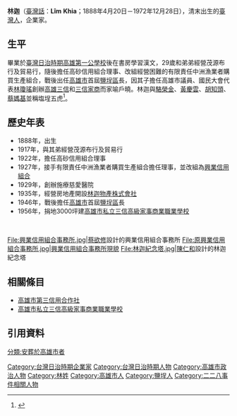 {{Infobox person
| 前綴尊稱   = 
| 姓名       = 林迦
| 後綴尊稱   = 
| 圖像       = Lim Khia (Lim-senn Chong-chhin-liok 1937).jpg
| 圖像大小   = 
| 圖像替代   = 
| 圖像說明   = 
| 原文名     = 林迦
| 語系       = 
| 字         = 西迦
| 號         = 
| 本名       = 林迦
| 出生名     =
| 出生日期   = {{Birth date|1888|4|20}}<ref>{{Cite web |url = http://blog.xuite.net/wu20130902/wu20130902/86602291 |title = 新高建築信用購買利用組合長 林迦 |author = 吳碧琴 |date = 2013年9月5日 |publisher = Xuite日誌 |language = zh-hant |accessdate = 2015年10月21日 |quote = 林迦  出生:1888/04/20}}</ref>
| 出生地     = {{TWN-QING}}
| 失蹤日期   = <!-- {{Disappeared date and age|YYYY|MM|DD|YYYY|MM|DD}} -->
| 失蹤地     = 
| 失蹤情況   = 
| 死亡日期   = <!-- {{Death date and age|YYYY|MM|DD|YYYY|MM|DD}} -->{{Death date and age|1972|12|28|1888|4|20}}<ref>{{Cite web|url =http://163.32.84.1/master/sanhsin/history/sansin-history70.htm|title =校史走廊重要記事|author =|date =|publisher =三信家商|language =zh-hant|accessdate =2015年10月21日|quote =12/28
林校長封翁、三信社奠基者─林迦先生於下午4時逝世。}}{{dead link|date=2018年3月 |bot=InternetArchiveBot |fix-attempted=yes }}</ref>
| 死亡地     = {{TWN}}
| 別名       = 
| 活躍時期   = 1917年-1972年
| 知名原因   = 
| 知名作品   = 
| 風格       = 
| 家鄉       = {{TWN}}[[高雄市|高雄市]]
| 籍貫       = <!-- （僅限部分地區人士使用） -->
| 薪金       = 
| 淨資產     = 
| 身高       = 
| 體重       = 
| 髮色       = 
| 瞳色       = 
| 三圍       = 
| 電視節目   = 
| 頭銜       = 鹽埕區長
| 頭銜時期   = 1945年12月—1951年6月	
| 前任       = 
| 繼任       = 
| 政黨       = 
| 政治運動   = 鹽埕區長
| 競爭者     = 
| 董事會     = 
| 宗教信仰   = 
| 宗派       = 
| 刑事起訴   = 
| 刑事處罰   = 
| 刑事狀況   = 
| 配偶       = 張燕（妻）
| 伴侶       = 
| 子女       = [[林瓊瑤|林瓊瑤]]（長男）<br>[[林瓊璋|林瓊璋]]（次男）<br>[[林瓊霞|林瓊霞]]（長女）<br>[[林瓊雲|林瓊雲]]（次女）<br>[[林瓊珠|林瓊珠]]（三女）<br>
| 父母       = 林界<ref>{{Cite web |url = http://stmail.yocjh.kh.edu.tw/~ycfirst1/01-4.htm |title = 三山國王在高雄 |author = 右中探史隊 |date = 2003 |publisher =  |language = zh-hant |accessdate = 2015年10月21日 |quote = 光緒三十一年(民前6年)廟董林界(即鹽埕區長林迦之父)及蔣吉、洪羅、蔡昧、陳藝、胡知頭、黃亮、陳再興、蔡媽基等再提議重建。 |archive-url = https://web.archive.org/web/20160304092747/http://stmail.yocjh.kh.edu.tw/~ycfirst1/01-4.htm |archive-date = 2016年3月4日 |dead-url = yes }}</ref> (父親)
林鶯娘 (母親)
| 親屬       = [[林學生|林學生]] (兄弟)<br>[[林賞生|林賞生]] (兄弟)<br>[[林敏|林敏]](姊姊)<br>[[張啟華_(畫家)|張啟華]] (女婿)<br>[[林阿娘|林阿娘]]<ref>{{Cite web |url = http://www.tzuyunszu.org.tw/temple1.html |title = 創山沿革 |author = 作者 |date = 原文發表日期 |publisher = 慈雲寺 |language = zh-hant |accessdate = 2015年10月21日 |quote = 本寺初名 「 慈雲院 」， 始由高雄市望族 林迦 先生之女弟孝淨上人（林阿娘）所肇創。 |archive-url = https://web.archive.org/web/20160304071205/http://www.tzuyunszu.org.tw/temple1.html |archive-date = 2016年3月4日 |dead-url = yes }}</ref> (妹妹)<br><br>[[胡知頭|胡知頭]] (女婿的父親)<br>[[馮課|馮課]] (姻姪)
| 呼號       = 
| 獲獎       = 
| 網站       = <!-- {{URL|www.example.com}} -->
| module     = 
| module2    = 
| module3    = 
| module4    = 
| module5    = 
| module6    = 
| 簽名       = 
| 簽名大小   = 
| 簽名替代   = 
| 腳註       = 
| 受影響於   = 
| 影響於     = 
| 受洗       = 
| 死因       = 
| 遺體發現地 = 
| 墓地       =高雄三信墓園 
| 墓地坐標   = <!-- {{Coord|LAT|LONG|display=inline}} -->
| 紀念建築   =林迦故居、林迦紀念塔 
| 居住地     = {{TWN}}高雄市
| 國籍       = {{QING}}（1888—1895）<br>{{TWN-JPN}}（1895—1945）<br>{{ROC}}（1945—1972）
| 種族       = 
| 語言       = [[中華民國國語|國語]]、[[臺灣閩南語|臺語]]、[[日語|日語]]
| 公民權     = 
| 教育程度   = 書房學習漢學
| 母校       = [[高雄市旗津區旗津國民小學|高雄第一公學校]] 
| 職業       = 
| 僱主       = 
| 組織       = 林迦物產株式會社<br>鹽埕劇場株式會社<br>壽星座株式會社
| 機構       = 
| 寬度       = 
}}

'''林迦'''（[[臺灣話|臺灣話]]：'''Lîm''' '''Khia'''；1888年4月20日－1972年12月28日），清末出生的[[臺灣人|臺灣人]]，企業家。

==生平==
畢業於[[臺灣日治時期|臺灣日治時期]][[高雄市旗津區旗津國民小學|高雄第一公學校]]後在書房學習漢文，29歲和弟弟經營茂源布行及貿易行，隨後擔任高砂信用組合理事、改組經營困難的有限責任中洲漁業者購買生產組合，戰後出任[[高雄市|高雄市]]首屆[[鹽埕區|鹽埕區]]長，因其子擔任高雄市議員、國民大會代表[[林瓊瑤|林瓊瑤]]創辦[[高雄市第三信用合作社|高雄三信]]和[[高雄市私立三信高級家事商業職業學校|三信家商]]而家喻戶曉。林迦與[[駱榮金|駱榮金]]、[[黃慶雲_(台灣)|黃慶雲]]、[[胡知頭|胡知頭]]、[[蔡媽基|蔡媽基]]並稱塩埕五虎<ref name="林">{{cite book|author=[[林曙光_(作家)|林曙光]] |title=打狗瑣譚 |publisher=春暉出版社 |location=高雄市 |isbn=  |pages= |date=1993年2月}}</ref>。

== 歷史年表 == 
*1888年，出生
*1917年，與其弟經營茂源布行及貿易行
*1922年，擔任高砂信用組合理事
*1927年，接手有限責任中洲漁業者購買生產組合擔任理事，並改組為[[高雄市第三信用合作社|興業信用組合]]
*1929年，創辦施療慈愛醫院
*1935年，經營房地產開設[[林迦物產株式會社|林迦物產株式會社]]
*1946年，戰後擔任[[高雄市|高雄市]]首屆[[鹽埕區|鹽埕區]]長
*1956年，捐地3000坪建[[高雄市私立三信高級家事商業職業學校|高雄市私立三信高級家事商業職業學校]]

<br /><gallery>
File:興業信用組合事務所.jpg|[[蔡欲修|蔡欲修]]設計的興業信用組合事務所
File:原興業信用組合事務所.jpg|興業信用組合事務所現貌
File:林迦紀念塔.jpg|[[陳仁和|陳仁和]]設計的林迦紀念塔
</gallery>

== 相關條目 ==
*[[高雄市第三信用合作社|高雄市第三信用合作社]]
*[[高雄市私立三信高級家事商業職業學校|高雄市私立三信高級家事商業職業學校]]

== 引用資料 ==
{{reflist|2}}
[[Category:台灣日治時期企業家|Category:台灣日治時期企業家]]
[[Category:台灣日治時期人物|Category:台灣日治時期人物]]
[[Category:高雄市政治人物|Category:高雄市政治人物]]
[[Category:林姓|Category:林姓]]
[[Category:高雄市人|Category:高雄市人]]
[[Category:鹽埕人|Category:鹽埕人]]
[[分類:安葬於高雄市者|分類:安葬於高雄市者]]
[[Category:二二八事件相關人物|Category:二二八事件相關人物]]